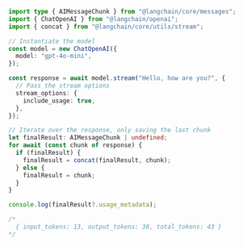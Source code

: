 ```typescript
import type { AIMessageChunk } from "@langchain/core/messages";
import { ChatOpenAI } from "@langchain/openai";
import { concat } from "@langchain/core/utils/stream";

// Instantiate the model
const model = new ChatOpenAI({
  model: "gpt-4o-mini",
});

const response = await model.stream("Hello, how are you?", {
  // Pass the stream options
  stream_options: {
    include_usage: true,
  },
});

// Iterate over the response, only saving the last chunk
let finalResult: AIMessageChunk | undefined;
for await (const chunk of response) {
  if (finalResult) {
    finalResult = concat(finalResult, chunk);
  } else {
    finalResult = chunk;
  }
}

console.log(finalResult?.usage_metadata);

/*
  { input_tokens: 13, output_tokens: 30, total_tokens: 43 }
*/
```